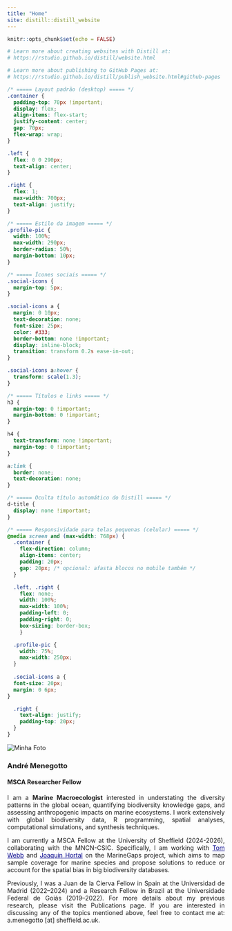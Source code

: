```yaml
---
title: "Home"
site: distill::distill_website
---
```


```r
knitr::opts_chunk$set(echo = FALSE)

# Learn more about creating websites with Distill at:
# https://rstudio.github.io/distill/website.html

# Learn more about publishing to GitHub Pages at:
# https://rstudio.github.io/distill/publish_website.html#github-pages

```


```css
/* ===== Layout padrão (desktop) ===== */
.container {
  padding-top: 70px !important;
  display: flex;
  align-items: flex-start;
  justify-content: center;
  gap: 70px;
  flex-wrap: wrap;
}

.left {
  flex: 0 0 290px;
  text-align: center;
}

.right {
  flex: 1;
  max-width: 700px;
  text-align: justify;
}

/* ===== Estilo da imagem ===== */
.profile-pic {
  width: 100%;
  max-width: 290px;
  border-radius: 50%;
  margin-bottom: 10px;
}

/* ===== Ícones sociais ===== */
.social-icons {
  margin-top: 5px;
}

.social-icons a {
  margin: 0 10px;
  text-decoration: none;
  font-size: 25px;
  color: #333;
  border-bottom: none !important;
  display: inline-block;
  transition: transform 0.2s ease-in-out;
}

.social-icons a:hover {
  transform: scale(1.3);
}

/* ===== Títulos e links ===== */
h3 {
  margin-top: 0 !important;
  margin-bottom: 0 !important;
}

h4 {
  text-transform: none !important;
  margin-top: 0 !important;
}

a:link {
  border: none;
  text-decoration: none;
}

/* ===== Oculta título automático do Distill ===== */
d-title {
  display: none !important;
}

/* ===== Responsividade para telas pequenas (celular) ===== */
@media screen and (max-width: 768px) {
  .container {
    flex-direction: column;
    align-items: center;
    padding: 20px;
    gap: 20px; /* opcional: afasta blocos no mobile também */
  }

  .left, .right {
    flex: none;
    width: 100%;
    max-width: 100%;
    padding-left: 0;
    padding-right: 0;
    box-sizing: border-box;
    }

  .profile-pic {
    width: 75%;
    max-width: 250px;
  }
  
  .social-icons a {
  font-size: 20px;
  margin: 0 6px;
}

  .right {
    text-align: justify;
    padding-top: 20px;
  }
}
```

<!-- display: none;
visibility: hidden;
-->

```{=html}

<head>
  <link rel="stylesheet" href="https://cdnjs.cloudflare.com/ajax/libs/font-awesome/6.7.1/css/all.min.css">
  <link rel="stylesheet" href="https://cdn.jsdelivr.net/gh/jpswalsh/academicons@1/css/academicons.min.css">
</head>

<div class="container">
  <div class="left">
    <img src="./images/profile.png" alt="Minha Foto" class="profile-pic">
    <h3>André Menegotto</h3>
    <h4>MSCA Researcher Fellow</h4>
    <div class="social-icons">
      <a href="https://bsky.app/profile/andremenegotto.bsky.social" target="_blank">
        <i class="fa-brands fa-bluesky"></i>
      </a>
      <a href="https://github.com/AndreMenegotto" target="_blank">
        <i class="fa-brands fa-github"></i>
      </a>
      <a href="https://orcid.org/0000-0002-8510-687X" target="_blank">
        <i class="ai ai-orcid"></i>
      </a>
      <a href="https://scholar.google.com/citations?user=H-bQT6EAAAAJ&hl=en&oi=ao" target="_blank">
        <i class="fa-brands fa-google-scholar"></i>
      </a>
      <a href="https://www.webofscience.com/wos/author/record/HCH-8367-2022" target="_blank">
        <i class="ai ai-clarivate"></i>
      </a>

    </div>
  </div>
  <div class="right">
    <p style="text-align:justify;">I am a <b>Marine Macroecologist</b> interested in understating the diversity patterns in the global ocean, quantifying biodiversity knowledge gaps, and assessing anthropogenic impacts on marine ecosystems. I work extensively with global biodiversity data, R programming, spatial analyses, computational simulations, and synthesis techniques.</p>
    <p style="text-align:justify;">I am currently a MSCA Fellow at the University of Sheffield (2024-2026), collaborating with the MNCN-CSIC. Specifically, I am working with <a href="https://shefmeme.org/" target="_blank" style="color:#00008B;">Tom Webb</a> and <a href="https://jhortal.com/" target="_blank" style="color:#00008B;">Joaquín Hortal</a> on the MarineGaps project, which aims to map sample coverage for marine species and propose solutions to reduce or account for the spatial bias in big biodiversity databases.</p>
    <p style="text-align:justify;">Previously, I was a Juan de la Cierva Fellow in Spain at the Universidad de Madrid (2022–2024) and a Research Fellow in Brazil at the Universidade Federal de Goiás (2019–2022). For more details about my previous research, please visit the Publications page. If you are interested in discussing any of the topics mentioned above, feel free to contact me at: a.menegotto [at] sheffield.ac.uk.</p>
  </div>
</div>
```

